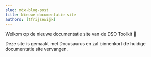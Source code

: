 ```yaml
---
slug: mdx-blog-post
title: Nieuwe documentatie site
authors: [tfrijsewijk]
---
```


Welkom op de nieuwe documentatie site van de DSO Toolkit 👋

Deze site is gemaakt met Docusaurus en zal binnenkort de huidige documentatie site vervangen.

